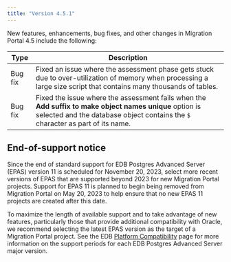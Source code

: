 ```yaml
---
title: "Version 4.5.1"
---
```



New features, enhancements, bug fixes, and other changes in Migration Portal 4.5 include the following:

| Type | Description |
| ---- |------------ |
| Bug fix | Fixed an issue where the assessment phase gets stuck due to over-utilization of memory when processing a large size script that contains many thousands of tables. |
| Bug fix | Fixed the issue where the assessment fails when the **Add suffix to make object names unique** option is selected and the database object contains the `$` character as part of its name. |

## End-of-support notice
Since the end of standard support for EDB Postgres Advanced Server (EPAS) version 11 is scheduled for November 20, 2023, select more recent versions of EPAS that are supported beyond 2023 for new Migration Portal projects.  Support for EPAS 11 is planned to begin being removed from Migration Portal on May 20, 2023 to help ensure that no new EPAS 11 projects are created after this date. 

To maximize the length of available support and to take advantage of new features, particularly those that provide additional compatibility with Oracle, we recommend selecting the latest EPAS version as the target of a Migration Portal project. See the EDB [Platform Compatibility](https://www.enterprisedb.com/platform-compatibility#epas) page for more information on the support periods for each EDB Postgres Advanced Server major version. 
